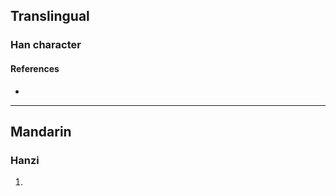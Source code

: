 {{character info/new}}
==Translingual==

===Han character===
{{Han char|rn=86|rad=火|as=05|sn=9|four=|canj=FID|ids=⿰火术,⿰火朮}}

====References====
* {{Han ref|kx=0668.080|dkj=18936|dj=1077.110|hdz=32194.130|uh=70A2|ud=28834}}

----

==Mandarin==

===Hanzi===
{{cmn-hanzi|pin=[[zhú]] ([[zhu2]])|wg=chu<sup>2</sup>}}

# {{defn|lang=cmn|sort=火05}}